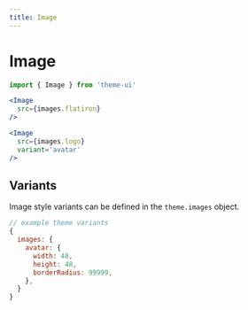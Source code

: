 ```yaml
---
title: Image
---
```


# Image

```js
import { Image } from 'theme-ui'
```

```jsx live=true
<Image
  src={images.flatiron}
/>
```

```jsx live=true
<Image
  src={images.logo}
  variant='avatar'
/>
```

## Variants

Image style variants can be defined in the `theme.images` object.

```js
// example theme variants
{
  images: {
    avatar: {
      width: 48,
      height: 48,
      borderRadius: 99999,
    },
  }
}
```
